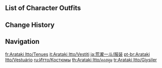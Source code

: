 {{CharacterTabs}}

==List of Character Outfits==
{{Outfits by Category Table|Arataki Itto Outfits|nocharacter=1}}

==Change History==
{{Change History|2.3}}

==Navigation==
{{Character Navbox|link type=outfits}}

[[fr:Arataki Itto/Tenues]]
[[it:Arataki Itto/Vestiti]]
[[ja:荒瀧一斗/服装]]
[[pt-br:Arataki Itto/Vestuário]]
[[ru:Итто/Костюмы]]
[[th:Arataki Itto/คอสตูม]]
[[tr:Arataki Itto/Giysiler]]